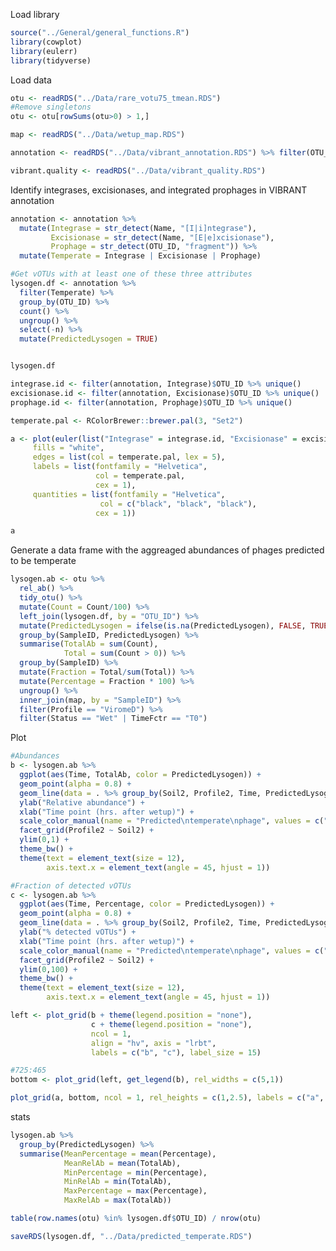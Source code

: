 Load library
```r
source("../General/general_functions.R")
library(cowplot)
library(eulerr)
library(tidyverse)
```

Load data
```r
otu <- readRDS("../Data/rare_votu75_tmean.RDS")
#Remove singletons
otu <- otu[rowSums(otu>0) > 1,]

map <- readRDS("../Data/wetup_map.RDS")

annotation <- readRDS("../Data/vibrant_annotation.RDS") %>% filter(OTU_ID %in% row.names(otu))

vibrant.quality <- readRDS("../Data/vibrant_quality.RDS")
```

Identify integrases, excisionases, and integrated prophages in VIBRANT annotation
```r
annotation <- annotation %>% 
  mutate(Integrase = str_detect(Name, "[I|i]ntegrase"),
         Excisionase = str_detect(Name, "[E|e]xcisionase"),
         Prophage = str_detect(OTU_ID, "fragment")) %>% 
  mutate(Temperate = Integrase | Excisionase | Prophage)

#Get vOTUs with at least one of these three attributes
lysogen.df <- annotation %>% 
  filter(Temperate) %>% 
  group_by(OTU_ID) %>% 
  count() %>% 
  ungroup() %>% 
  select(-n) %>% 
  mutate(PredictedLysogen = TRUE) 


lysogen.df

integrase.id <- filter(annotation, Integrase)$OTU_ID %>% unique()
excisionase.id <- filter(annotation, Excisionase)$OTU_ID %>% unique()
prophage.id <- filter(annotation, Prophage)$OTU_ID %>% unique()

temperate.pal <- RColorBrewer::brewer.pal(3, "Set2")

a <- plot(euler(list("Integrase" = integrase.id, "Excisionase" = excisionase.id, "Prophage" = prophage.id)),
     fills = "white",
     edges = list(col = temperate.pal, lex = 5),
     labels = list(fontfamily = "Helvetica",
                   col = temperate.pal,
                   cex = 1), 
     quantities = list(fontfamily = "Helvetica",
                    col = c("black", "black", "black"),
                   cex = 1))

a
```


Generate a data frame with the aggreaged abundances of phages predicted to be temperate
```r
lysogen.ab <- otu %>% 
  rel_ab() %>% 
  tidy_otu() %>% 
  mutate(Count = Count/100) %>% 
  left_join(lysogen.df, by = "OTU_ID") %>% 
  mutate(PredictedLysogen = ifelse(is.na(PredictedLysogen), FALSE, TRUE)) %>% 
  group_by(SampleID, PredictedLysogen) %>% 
  summarise(TotalAb = sum(Count),
            Total = sum(Count > 0)) %>% 
  group_by(SampleID) %>% 
  mutate(Fraction = Total/sum(Total)) %>% 
  mutate(Percentage = Fraction * 100) %>% 
  ungroup() %>% 
  inner_join(map, by = "SampleID") %>% 
  filter(Profile == "ViromeD") %>% 
  filter(Status == "Wet" | TimeFctr == "T0") 
```

Plot
```r
#Abundances
b <- lysogen.ab %>% 
  ggplot(aes(Time, TotalAb, color = PredictedLysogen)) +
  geom_point(alpha = 0.8) +
  geom_line(data = . %>% group_by(Soil2, Profile2, Time, PredictedLysogen) %>% summarise(Mean = mean(TotalAb)), aes(y = Mean)) +
  ylab("Relative abundance") +
  xlab("Time point (hrs. after wetup)") +
  scale_color_manual(name = "Predicted\ntemperate\nphage", values = c("gray75", "gray25")) +
  facet_grid(Profile2 ~ Soil2) +
  ylim(0,1) +
  theme_bw() +
  theme(text = element_text(size = 12),
        axis.text.x = element_text(angle = 45, hjust = 1))

#Fraction of detected vOTUs
c <- lysogen.ab %>% 
  ggplot(aes(Time, Percentage, color = PredictedLysogen)) +
  geom_point(alpha = 0.8) +
  geom_line(data = . %>% group_by(Soil2, Profile2, Time, PredictedLysogen) %>% summarise(Mean = mean(Percentage)), aes(y = Mean)) +
  ylab("% detected vOTUs") +
  xlab("Time point (hrs. after wetup)") +
  scale_color_manual(name = "Predicted\ntemperate\nphage", values = c("gray75", "gray25")) +
  facet_grid(Profile2 ~ Soil2) +
  ylim(0,100) +
  theme_bw() +
  theme(text = element_text(size = 12),
        axis.text.x = element_text(angle = 45, hjust = 1))

left <- plot_grid(b + theme(legend.position = "none"),
                  c + theme(legend.position = "none"),
                  ncol = 1,
                  align = "hv", axis = "lrbt",
                  labels = c("b", "c"), label_size = 15)

#725:465
bottom <- plot_grid(left, get_legend(b), rel_widths = c(5,1))

plot_grid(a, bottom, ncol = 1, rel_heights = c(1,2.5), labels = c("a", NA), label_size = 15)
```
stats
```r
lysogen.ab %>% 
  group_by(PredictedLysogen) %>% 
  summarise(MeanPercentage = mean(Percentage),
            MeanRelAb = mean(TotalAb),
            MinPercentage = min(Percentage),
            MinRelAb = min(TotalAb),
            MaxPercentage = max(Percentage),
            MaxRelAb = max(TotalAb))

table(row.names(otu) %in% lysogen.df$OTU_ID) / nrow(otu)
```

```r
saveRDS(lysogen.df, "../Data/predicted_temperate.RDS")
```

